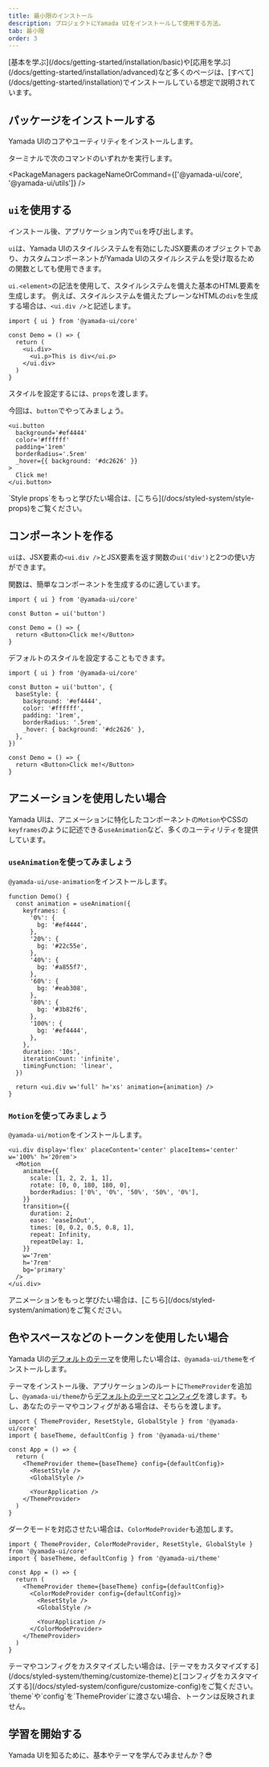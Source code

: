 ```yaml
---
title: 最小限のインストール
description: プロジェクトにYamada UIをインストールして使用する方法。
tab: 最小限
order: 3
---
```


<Alert status='warning'>
  <AlertIcon />
  [基本を学ぶ](/docs/getting-started/installation/basic)や[応用を学ぶ](/docs/getting-started/installation/advanced)など多くのページは、[すべて](/docs/getting-started/installation)でインストールしている想定で説明されています。
</Alert>

## パッケージをインストールする

Yamada UIのコアやユーティリティをインストールします。

ターミナルで次のコマンドのいずれかを実行します。

<PackageManagers packageNameOrCommand={['@yamada-ui/core', '@yamada-ui/utils']} />

## `ui`を使用する

インストール後、アプリケーション内で`ui`を呼び出します。

`ui`は、Yamada UIのスタイルシステムを有効にしたJSX要素のオブジェクトであり、カスタムコンポーネントがYamada UIのスタイルシステムを受け取るための関数としても使用できます。

`ui.<element>`の記法を使用して、スタイルシステムを備えた基本のHTML要素を生成します。
例えば、スタイルシステムを備えたプレーンなHTMLの`div`を生成する場合は、`<ui.div />`と記述します。

```tsx live=false
import { ui } from '@yamada-ui/core'

const Demo = () => {
  return (
    <ui.div>
      <ui.p>This is div</ui.p>
    </ui.div>
  )
}
```

スタイルを設定するには、`props`を渡します。

今回は、`button`でやってみましょう。

```tsx
<ui.button
  background='#ef4444'
  color='#ffffff'
  padding='1rem'
  borderRadius='.5rem'
  _hover={{ background: '#dc2626' }}
>
  Click me!
</ui.button>
```

<Alert status='info'>
  <AlertIcon />
  `Style props`をもっと学びたい場合は、[こちら](/docs/styled-system/style-props)をご覧ください。
</Alert>

## コンポーネントを作る

`ui`は、JSX要素の`<ui.div />`とJSX要素を返す関数の`ui('div')`と2つの使い方ができます。

関数は、簡単なコンポーネントを生成するのに適しています。

```tsx live=false
import { ui } from '@yamada-ui/core'

const Button = ui('button')

const Demo = () => {
  return <Button>Click me!</Button>
}
```

デフォルトのスタイルを設定することもできます。

```tsx live=false
import { ui } from '@yamada-ui/core'

const Button = ui('button', {
  baseStyle: {
    background: '#ef4444',
    color: '#ffffff',
    padding: '1rem',
    borderRadius: '.5rem',
    _hover: { background: '#dc2626' },
  },
})

const Demo = () => {
  return <Button>Click me!</Button>
}
```

## アニメーションを使用したい場合

Yamada UIは、アニメーションに特化したコンポーネントの`Motion`やCSSの`keyframes`のように記述できる`useAnimation`など、多くのユーティリティを提供しています。

### `useAnimation`を使ってみましょう

`@yamada-ui/use-animation`をインストールします。

<PackageManagers packageNameOrCommand='@yamada-ui/use-animation' />

```tsx
function Demo() {
  const animation = useAnimation({
    keyframes: {
      '0%': {
        bg: '#ef4444',
      },
      '20%': {
        bg: '#22c55e',
      },
      '40%': {
        bg: '#a855f7',
      },
      '60%': {
        bg: '#eab308',
      },
      '80%': {
        bg: '#3b82f6',
      },
      '100%': {
        bg: '#ef4444',
      },
    },
    duration: '10s',
    iterationCount: 'infinite',
    timingFunction: 'linear',
  })

  return <ui.div w='full' h='xs' animation={animation} />
}
```

### `Motion`を使ってみましょう

`@yamada-ui/motion`をインストールします。

<PackageManagers packageNameOrCommand='@yamada-ui/motion' />

```tsx
<ui.div display='flex' placeContent='center' placeItems='center' w='100%' h='20rem'>
  <Motion
    animate={{
      scale: [1, 2, 2, 1, 1],
      rotate: [0, 0, 180, 180, 0],
      borderRadius: ['0%', '0%', '50%', '50%', '0%'],
    }}
    transition={{
      duration: 2,
      ease: 'easeInOut',
      times: [0, 0.2, 0.5, 0.8, 1],
      repeat: Infinity,
      repeatDelay: 1,
    }}
    w='7rem'
    h='7rem'
    bg='primary'
  />
</ui.div>
```

<Alert status='info'>
  <AlertIcon />
  アニメーションをもっと学びたい場合は、[こちら](/docs/styled-system/animation)をご覧ください。
</Alert>

## 色やスペースなどのトークンを使用したい場合

Yamada UIの[デフォルトのテーマ](/docs/styled-system/theming/default-theme)を使用したい場合は、`@yamada-ui/theme`をインストールします。

<PackageManagers packageNameOrCommand='@yamada-ui/theme' />

テーマをインストール後、アプリケーションのルートに`ThemeProvider`を追加し、`@yamada-ui/theme`から[デフォルトのテーマ](/docs/styled-system/theming/default-theme)と[コンフィグ](/docs/styled-system/configure/default-config)を渡します。もし、あなたのテーマやコンフィグがある場合は、そちらを渡します。

```tsx live=false highlight={6,7,8,11}
import { ThemeProvider, ResetStyle, GlobalStyle } from '@yamada-ui/core'
import { baseTheme, defaultConfig } from '@yamada-ui/theme'

const App = () => {
  return (
    <ThemeProvider theme={baseTheme} config={defaultConfig}>
      <ResetStyle />
      <GlobalStyle />

      <YourApplication />
    </ThemeProvider>
  )
}
```

ダークモードを対応させたい場合は、`ColorModeProvider`も追加します。

```tsx live=false highlight={7,12}
import { ThemeProvider, ColorModeProvider, ResetStyle, GlobalStyle } from '@yamada-ui/core'
import { baseTheme, defaultConfig } from '@yamada-ui/theme'

const App = () => {
  return (
    <ThemeProvider theme={baseTheme} config={defaultConfig}>
      <ColorModeProvider config={defaultConfig}>
        <ResetStyle />
        <GlobalStyle />

        <YourApplication />
      </ColorModeProvider>
    </ThemeProvider>
  )
}
```

<Alert status='info'>
  <AlertIcon />
  テーマやコンフィグをカスタマイズしたい場合は、[テーマをカスタマイズする](/docs/styled-system/theming/customize-theme)と[コンフィグをカスタマイズする](/docs/styled-system/configure/customize-config)をご覧ください。
</Alert>

<Alert status='warning'>
  <AlertIcon />
  `theme`や`config`を`ThemeProvider`に渡さない場合、トークンは反映されません。
</Alert>

## 学習を開始する

Yamada UIを知るために、基本やテーマを学んでみませんか？😎

<CardContainer>
  <LinkCard href='/docs/getting-started/basics' />
  <LinkCard
    href='/docs/styled-system/theming'
    title='テーマについて学ぶ'
    description='Yamada UIのデフォルトのテーマを知り、色・フォント・その他のテーマの値を作成・変更する方法を学ぶ。'
  />
  <LinkCard
    href='/docs/components'
    title='コンポーネントを探索する'
    description='Yamada UIは、100以上の柔軟性が高いコンポーネントを提供しています。すべてのコンポーネントは、アニメーション・ダークモードをサポートしています。'
  />
  <LinkCard
    href='https://github.com/hirotomoyamada/yamada-ui'
    title='ソースコードを探索する'
    description='Yamada UIのパッケージ・ドキュメントサイトはオープンソースです。Yamada UIを気に入ったら、スターを付けてください。'
  />
</CardContainer>
